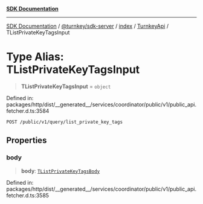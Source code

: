 [**SDK Documentation**](../../../../../../README.mdx)

***

[SDK Documentation](../../../../../../packages.mdx) / [@turnkey/sdk-server](../../../../README.mdx) / [index](../../../README.mdx) / [TurnkeyApi](../README.mdx) / TListPrivateKeyTagsInput

# Type Alias: TListPrivateKeyTagsInput

> **TListPrivateKeyTagsInput** = `object`

Defined in: packages/http/dist/\_\_generated\_\_/services/coordinator/public/v1/public\_api.fetcher.d.ts:3584

`POST /public/v1/query/list_private_key_tags`

## Properties

### body

> **body**: [`TListPrivateKeyTagsBody`](TListPrivateKeyTagsBody.mdx)

Defined in: packages/http/dist/\_\_generated\_\_/services/coordinator/public/v1/public\_api.fetcher.d.ts:3585
